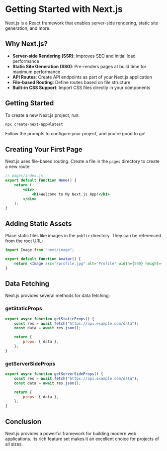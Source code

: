 # Getting Started with Next.js

Next.js is a React framework that enables server-side rendering, static site generation, and more.

## Why Next.js?

-   **Server-side Rendering (SSR)**: Improves SEO and initial load performance
-   **Static Site Generation (SSG)**: Pre-renders pages at build time for maximum performance
-   **API Routes**: Create API endpoints as part of your Next.js application
-   **File-based Routing**: Define routes based on file structure
-   **Built-in CSS Support**: Import CSS files directly in your components

## Getting Started

To create a new Next.js project, run:

```bash
npx create-next-app@latest
```

Follow the prompts to configure your project, and you're good to go!

## Creating Your First Page

Next.js uses file-based routing. Create a file in the `pages` directory to create a new route:

```jsx
// pages/index.js
export default function Home() {
	return (
		<div>
			<h1>Welcome to My Next.js App!</h1>
		</div>
	);
}
```

## Adding Static Assets

Place static files like images in the `public` directory. They can be referenced from the root URL:

```jsx
import Image from "next/image";

export default function Avatar() {
	return <Image src="/profile.jpg" alt="Profile" width={500} height={500} />;
}
```

## Data Fetching

Next.js provides several methods for data fetching:

### getStaticProps

```jsx
export async function getStaticProps() {
	const res = await fetch("https://api.example.com/data");
	const data = await res.json();

	return {
		props: { data },
	};
}
```

### getServerSideProps

```jsx
export async function getServerSideProps() {
	const res = await fetch("https://api.example.com/data");
	const data = await res.json();

	return {
		props: { data },
	};
}
```

## Conclusion

Next.js provides a powerful framework for building modern web applications. Its rich feature set makes it an excellent choice for projects of all sizes.
